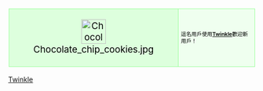 <div style="float: left; margin: 1px; color: #000;" class="wikipediauserbox">
{| cellspacing="0" style="width: 238px; background: #FFF; border-collapse: collapse;"
|-
| style="width:45px; background: #DDFFDD; height:45px; border: 1px solid #99FF99; color: #000000; text-align: center; font-size: 14pt; " |[[File:Chocolate chip cookies.jpg|50px]] 
| style="font-size:8pt; background: #EFFFEF; border: 1px solid #99FF99; color: #000000; padding: 0 4pt; line-height: 1.25em; " |
這名用戶使用'''[[Wikipedia:Twinkle|Twinkle]]'''歡迎新用戶！
|}</div>

{{Twinkle topicon}}
<includeonly>{{namespace|User|[[Category:Twinkle使用者|{{PAGENAME}}]]}}</includeonly>
<noinclude>[[Category:維基百科工具用戶框|Twinkle]]</noinclude>